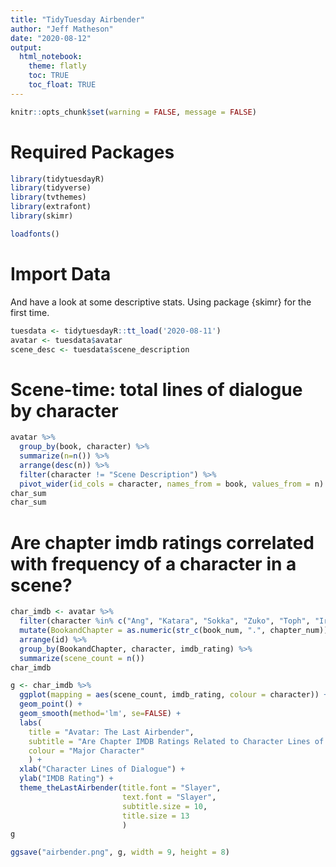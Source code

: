 ```yaml
---
title: "TidyTuesday Airbender"
author: "Jeff Matheson"
date: "2020-08-12"
output: 
  html_notebook:
    theme: flatly
    toc: TRUE
    toc_float: TRUE
---
```


```r
knitr::opts_chunk$set(warning = FALSE, message = FALSE)
```

#  Required Packages
```r
library(tidytuesdayR)
library(tidyverse)
library(tvthemes)
library(extrafont)
library(skimr)

loadfonts()

```

# Import Data
And have a look at some descriptive stats. Using package {skimr} for the first time. 
```r
tuesdata <- tidytuesdayR::tt_load('2020-08-11')
avatar <- tuesdata$avatar
scene_desc <- tuesdata$scene_description
```

# Scene-time: total lines of dialogue by character
```r
avatar %>% 
  group_by(book, character) %>% 
  summarize(n=n()) %>% 
  arrange(desc(n)) %>% 
  filter(character != "Scene Description") %>% 
  pivot_wider(id_cols = character, names_from = book, values_from = n) ->
char_sum
char_sum
```


# Are chapter imdb ratings correlated with frequency of a character in a scene?  
```r
char_imdb <- avatar %>% 
  filter(character %in% c("Ang", "Katara", "Sokka", "Zuko", "Toph", "Iroh", "Azula")) %>%
  mutate(BookandChapter = as.numeric(str_c(book_num, ".", chapter_num))) %>% 
  arrange(id) %>% 
  group_by(BookandChapter, character, imdb_rating) %>% 
  summarize(scene_count = n())
char_imdb

g <- char_imdb %>% 
  ggplot(mapping = aes(scene_count, imdb_rating, colour = character)) +
  geom_point() +
  geom_smooth(method='lm', se=FALSE) +
  labs(
    title = "Avatar: The Last Airbender",
    subtitle = "Are Chapter IMDB Ratings Related to Character Lines of Dialogue?",
    colour = "Major Character"
    ) +
  xlab("Character Lines of Dialogue") +
  ylab("IMDB Rating") +
  theme_theLastAirbender(title.font = "Slayer",
                         text.font = "Slayer",
                         subtitle.size = 10,
                         title.size = 13
                         )
g
```

```r
ggsave("airbender.png", g, width = 9, height = 8)

```


